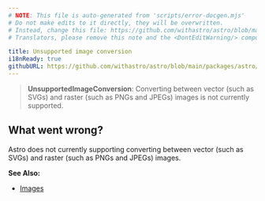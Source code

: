 ```yaml
---
# NOTE: This file is auto-generated from 'scripts/error-docgen.mjs'
# Do not make edits to it directly, they will be overwritten.
# Instead, change this file: https://github.com/withastro/astro/blob/main/packages/astro/src/core/errors/errors-data.ts
# Translators, please remove this note and the <DontEditWarning/> component.

title: Unsupported image conversion
i18nReady: true
githubURL: https://github.com/withastro/astro/blob/main/packages/astro/src/core/errors/errors-data.ts
---
```


<DontEditWarning />


> **UnsupportedImageConversion**: Converting between vector (such as SVGs) and raster (such as PNGs and JPEGs) images is not currently supported.

## What went wrong?
Astro does not currently supporting converting between vector (such as SVGs) and raster (such as PNGs and JPEGs) images.

**See Also:**
-  [Images](/en/guides/images/)


